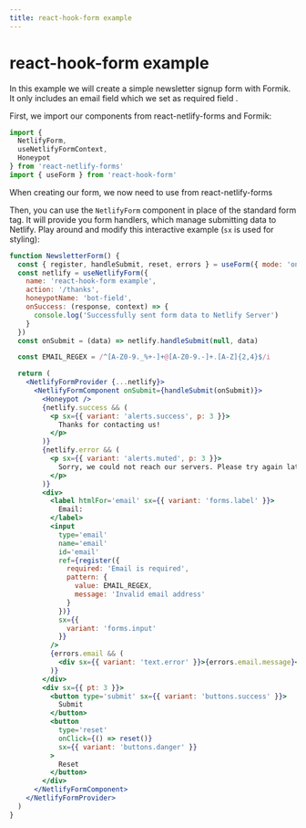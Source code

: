 ```yaml
---
title: react-hook-form example
---
```


# react-hook-form example

In this example we will create a simple newsletter signup form with Formik. It only includes an email field which we set as required field .

First, we import our components from react-netlify-forms and Formik:

```js
import {
  NetlifyForm,
  useNetlifyFormContext,
  Honeypot
} from 'react-netlify-forms'
import { useForm } from 'react-hook-form'
```

When creating our form, we now need to use from react-netlify-forms

Then, you can use the `NetlifyForm` component in place of the standard form tag. It will provide you form handlers, which manage submitting data to Netlify. Play around and modify this interactive example (`sx` is used for styling):

```jsx live
function NewsletterForm() {
  const { register, handleSubmit, reset, errors } = useForm({ mode: 'onBlur' })
  const netlify = useNetlifyForm({
    name: 'react-hook-form example',
    action: '/thanks',
    honeypotName: 'bot-field',
    onSuccess: (response, context) => {
      console.log('Successfully sent form data to Netlify Server')
    }
  })
  const onSubmit = (data) => netlify.handleSubmit(null, data)

  const EMAIL_REGEX = /^[A-Z0-9._%+-]+@[A-Z0-9.-]+.[A-Z]{2,4}$/i

  return (
    <NetlifyFormProvider {...netlify}>
      <NetlifyFormComponent onSubmit={handleSubmit(onSubmit)}>
        <Honeypot />
        {netlify.success && (
          <p sx={{ variant: 'alerts.success', p: 3 }}>
            Thanks for contacting us!
          </p>
        )}
        {netlify.error && (
          <p sx={{ variant: 'alerts.muted', p: 3 }}>
            Sorry, we could not reach our servers. Please try again later.
          </p>
        )}
        <div>
          <label htmlFor='email' sx={{ variant: 'forms.label' }}>
            Email:
          </label>
          <input
            type='email'
            name='email'
            id='email'
            ref={register({
              required: 'Email is required',
              pattern: {
                value: EMAIL_REGEX,
                message: 'Invalid email address'
              }
            })}
            sx={{
              variant: 'forms.input'
            }}
          />
          {errors.email && (
            <div sx={{ variant: 'text.error' }}>{errors.email.message}</div>
          )}
        </div>
        <div sx={{ pt: 3 }}>
          <button type='submit' sx={{ variant: 'buttons.success' }}>
            Submit
          </button>
          <button
            type='reset'
            onClick={() => reset()}
            sx={{ variant: 'buttons.danger' }}
          >
            Reset
          </button>
        </div>
      </NetlifyFormComponent>
    </NetlifyFormProvider>
  )
}
```
